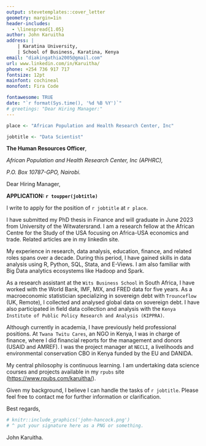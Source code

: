 ```yaml
---
output: stevetemplates::cover_letter
geometry: margin=1in
header-includes:
  - \linespread{1.05}
author: John Karuitha
address: |
    | Karatina University,
    | School of Business, Karatina, Kenya
email: "diakingathia2005@gmail.com"
url: www.linkedin.com/in/Karuitha/
phone: +254 736 917 717
fontsize: 12pt
mainfont: cochineal
monofont: Fira Code

fontawesome: TRUE
date: "`r format(Sys.time(), '%d %B %Y')`"
# greetings: "Dear Hiring Manager:"
---
```


```r

place <- "African Population and Health Research Center, Inc"

jobtitle <- "Data Scientist"

```


**The Human Resources Officer**,

*African Population and Health Research Center, Inc (APHRC),*

*P.O. Box 10787-GPO, Nairobi.*

Dear Hiring Manager,

**APPLICATION: `r toupper(jobtitle)`**

I write to apply for the position of `r jobtitle` at `r place`.

I have submitted my PhD thesis in Finance and will graduate in June 2023 from University of the Witwatersrand. I am a research fellow at the African Centre for the Study of the USA focusing on Africa-USA economics and trade. Related articles are in my linkedin site. 

My experience in research, data analysis, education, finance, and related roles spans over a decade. During this period, I have gained skills in data analysis using R, Python, SQL, Stata, and E-Views. I am also familiar with Big Data analytics ecosystems like Hadoop and Spark. 

As a research assistant at the `Wits Business School` in South Africa, I have worked with the World Bank, IMF, MIX, and FRED data for five years. As a macroeconomic statistician specializing in sovereign debt with `Trounceflow` (UK, Remote), I collected and analysed global data on sovereign debt. I have also participated in field data collection and analysis with the `Kenya Institute of Public Policy Research and Analysis (KIPPRA)`. 

Although currently in academia, I have previously held professional positions. At `Twana Twitu Cares`, an NGO in Kenya, I was in charge of finance, where I did financial reports for the management and donors (USAID and AMREF). I was the project manager at `NECLI`, a livelihoods and environmental conservation CBO in Kenya funded by the EU and DANIDA.

My central philosophy is continuous learning. I am undertaking data science courses and projects available in my `rpubs` site (<https://www.rpubs.com/karuitha/>). 

Given my background, I believe I can handle the tasks of `r jobtitle`. Please feel free to contact me for further information or clarification. 


Best regards,

```r
# knitr::include_graphics('john-hancock.png')
# ^ put your signature here as a PNG or something.
```

John Karuitha.